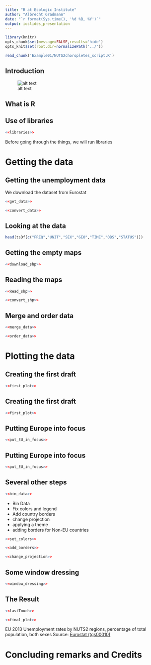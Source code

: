 ```yaml
---
title: "R at Ecologic Institute"
author: "Albrecht Gradmann"
date: "`r format(Sys.time(), '%d %B, %Y')`"
output: ioslides_presentation
---
```


```r
library(knitr)
opts_chunk$set(message=FALSE,results='hide')
opts_knit$set(root.dir=normalizePath('../'))
```

```r
read_chunk('Example01/NUTS2choropletes_script.R')
```




## Introduction
![alt text](../resources/sdmx2.png)


## What is R



## Use of libraries
```r
<<libraries>>
```
Before going through the things, we will run libraries

# Getting the data
## Getting the unemployment data
We download the dataset from Eurostat
```r
<<get_data>>
```

```r
<<convert_data>>
```

## Looking at the data
```r
head(tsDf[c("FREQ","UNIT","SEX","GEO","TIME","OBS","STATUS")])
```

## Getting the empty maps
```r
<<download_shp>>
```

## Reading the maps
```r
<<Read_shp>> 
```

```r
<<convert_shp>>
```

## Merge and order data
```r
<<merge_data>>
```

```r
<<order_data>> 
```

# Plotting the data
## Creating the first draft
```r
<<first_plot>>
```

## Creating the first draft
```r
<<first_plot>>
```


## Putting Europe into focus

```r
<<put_EU_in_focus>>
```

## Putting Europe into focus

```r
<<put_EU_in_focus>>
```


## Several other steps

```r
<<bin_data>>  
```

* Bin Data
* Fix colors and legend
* Add country borders
* change projection
* applying a theme
* adding borders for Non-EU countries


```r
<<set_colors>>
```

```r
<<add_borders>>
```

```r
<<change_projection>>
```


## Some window dressing
```r
<<window_dressing>>
```

## The Result

```r
<<lastTouch>>
```




```r
<<final_plot>> 
```
EU 2013 Unemployment rates by NUTS2 regions, percentage of total population, both sexes Source: [Eurostat (tgs00010)](https://raw.githubusercontent.com/Tungurahua/R_examples/master/Example01/NUTS2choropletes_script.R)


# Concluding remarks and Credits

